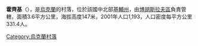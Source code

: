 {{coord|49|54|22|N|31|38|47|E|scale:30000|display=title}}

'''霍齊基'''（{{lang-uk|Хоцьки}}），是[[烏克蘭|烏克蘭]]的村落，位於該國中北部[[基輔州|基輔州]]，由[[博胡斯拉夫區|博胡斯拉夫區]]負責管轄，面積3.6平方公里，海拔高度147米，2001年人口1,193，人口密度每平方公里331.4人。

{{Ukraine-geo-stub}}
[[Category:烏克蘭村落|Category:烏克蘭村落]]